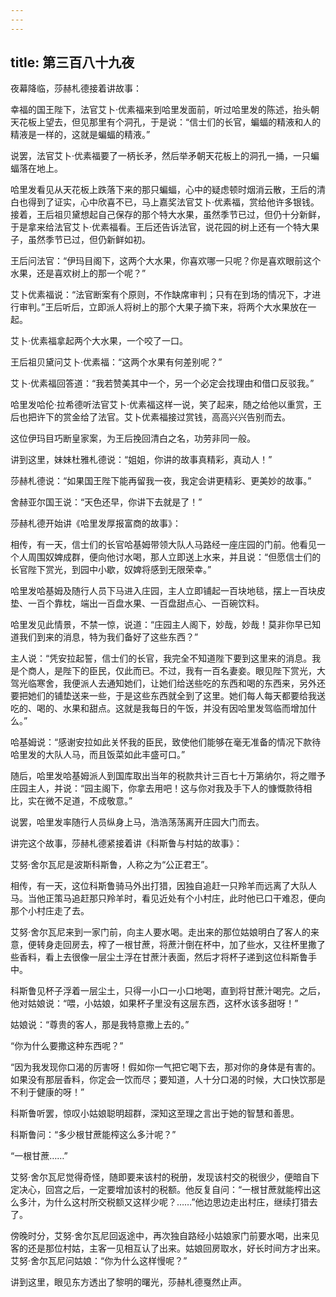 ```yaml
---
---
---
```

title: 第三百八十九夜
---






夜幕降临，莎赫札德接着讲故事：





幸福的国王陛下，法官艾卜·优素福来到哈里发面前，听过哈里发的陈述，抬头朝天花板上望去，但见那里有个洞孔，于是说：“信士们的长官，蝙蝠的精液和人的精液是一样的，这就是蝙蝠的精液。”

说罢，法官艾卜·优素福要了一柄长矛，然后举矛朝天花板上的洞孔一捅，一只蝙蝠落在地上。

哈里发看见从天花板上跌落下来的那只蝙蝠，心中的疑虑顿时烟消云散，王后的清白也得到了证实，心中欣喜不已，马上嘉奖法官艾卜·优素福，赏给他许多银钱。接着，王后祖贝黛想起自己保存的那个特大水果，虽然季节已过，但仍十分新鲜，于是拿来给法官艾卜·优素福看。王后还告诉法官，说花园的树上还有一个特大果子，虽然季节已过，但仍新鲜如初。

王后问法官：“伊玛目阁下，这两个大水果，你喜欢哪一只呢？你是喜欢眼前这个水果，还是喜欢树上的那一个呢？”

艾卜优素福说：“法官断案有个原则，不作缺席审判；只有在到场的情况下，才进行审判。”王后听后，立即派人将树上的那个大果子摘下来，将两个大水果放在一起。

艾卜·优素福拿起两个大水果，一个咬了一口。

王后祖贝黛问艾卜·优素福：“这两个水果有何差别呢？”

艾卜·优素福回答道：“我若赞美其中一个，另一个必定会找理由和借口反驳我。”

哈里发哈伦·拉希德听法官艾卜·优素福这样一说，笑了起来，随之给他以重赏，王后也把许下的赏金给了法官。艾卜优素福接过赏钱，高高兴兴告别而去。

这位伊玛目巧断皇家案，为王后挽回清白之名，功劳非同一般。





讲到这里，妹妹杜雅札德说：“姐姐，你讲的故事真精彩，真动人！”

莎赫札德说：“如果国王陛下能再留我一夜，我定会讲更精彩、更美妙的故事。”

舍赫亚尔国王说：“天色还早，你讲下去就是了！”





莎赫札德开始讲《哈里发厚报富商的故事》：

相传，有一天，信士们的长官哈基姆带领大队人马路经一座庄园的门前。他看见一个人周围奴婢成群，便向他讨水喝，那人立即送上水来，并且说：“但愿信士们的长官陛下赏光，到园中小歇，奴婢将感到无限荣幸。”

哈里发哈基姆及随行人员下马进入庄园，主人立即铺起一百块地毯，摆上一百块皮垫、一百个靠枕，端出一百盘水果、一百盘甜点心、一百碗饮料。

哈里发见此情景，不禁一惊，说道：“庄园主人阁下，妙哉，妙哉！莫非你早已知道我们到来的消息，特为我们备好了这些东西？”

主人说：“凭安拉起誓，信士们的长官，我完全不知道陛下要到这里来的消息。我是个商人，是陛下的臣民，仅此而已。不过，我有一百名妻妾。眼见陛下赏光，大驾光临寒舍，我便派人去通知她们，让她们给送些吃的东西和喝的东西来，另外还要把她们的铺垫送来一些，于是这些东西就全到了这里。她们每人每天都要给我送吃的、喝的、水果和甜点。这就是我每日的午饭，并没有因哈里发驾临而增加什么。”

哈基姆说：“感谢安拉如此关怀我的臣民，致使他们能够在毫无准备的情况下款待哈里发的大队人马，而且饭菜如此丰盛可口。”

随后，哈里发哈基姆派人到国库取出当年的税款共计三百七十万第纳尔，将之赠予庄园主人，并说：“园主阁下，你拿去用吧！这与你对我及手下人的慷慨款待相比，实在微不足道，不成敬意。”

说罢，哈里发率随行人员纵身上马，浩浩荡荡离开庄园大门而去。





讲完这个故事，莎赫札德紧接着讲《科斯鲁与村姑的故事》：

艾努·舍尔瓦尼是波斯科斯鲁，人称之为“公正君王”。

相传，有一天，这位科斯鲁骑马外出打猎，因独自追赶一只羚羊而远离了大队人马。当他正策马追赶那只羚羊时，看见近处有个小村庄，此时他已口干难忍，便向那个小村庄走了去。

艾努·舍尔瓦尼来到一家门前，向主人要水喝。走出来的那位姑娘明白了客人的来意，便转身走回房去，榨了一根甘蔗，将蔗汁倒在杯中，加了些水，又往杯里撒了些香料，看上去很像一层尘土浮在甘蔗汁表面，然后才将杯子递到这位科斯鲁手中。

科斯鲁见杯子浮着一层尘土，只得一小口一小口地喝，直到将甘蔗汁喝完。之后，他对姑娘说：“喂，小姑娘，如果杯子里没有这层东西，这杯水该多甜呀！”

姑娘说：“尊贵的客人，那是我特意撒上去的。”

“你为什么要撒这种东西呢？”

“因为我发现你口渴的厉害呀！假如你一气把它喝下去，那对你的身体是有害的。如果没有那层香料，你定会一饮而尽；要知道，人十分口渴的时候，大口快饮那是不利于健康的呀！”

科斯鲁听罢，惊叹小姑娘聪明超群，深知这至理之言出于她的智慧和善思。

科斯鲁问：“多少根甘蔗能榨这么多汁呢？”

“一根甘蔗……”

艾努·舍尔瓦尼觉得奇怪，随即要来该村的税册，发现该村交的税很少，便暗自下定决心，回宫之后，一定要增加该村的税额。他反复自问：“一根甘蔗就能榨出这么多汁，为什么这村所交税额又这样少呢？……”他边思边走出村庄，继续打猎去了。

傍晚时分，艾努·舍尔瓦尼回返途中，再次独自路经小姑娘家门前要水喝，出来见客的还是那位村姑，主客一见相互认了出来。姑娘回房取水，好长时间方才出来。艾努·舍尔瓦尼问姑娘：“你为什么这样慢呢？”





讲到这里，眼见东方透出了黎明的曙光，莎赫札德戛然止声。